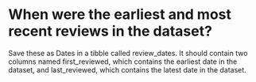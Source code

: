 # When were the earliest and most recent reviews in the dataset? 

Save these as Dates in a tibble called review_dates. It should 
contain two columns named first_reviewed, which contains the earliest 
date in the dataset, and last_reviewed, which contains the latest 
date in the dataset.

